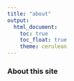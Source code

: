```yaml
---
title: "about"
output: 
  html_document:
    toc: true
    toc_float: true
    theme: cerulean
---
```


### About this site

